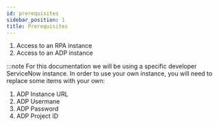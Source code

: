 ```yaml
---
id: prerequisites
sidebar_position: 1
title: Prerequisites
---
```

<ol>
    <li>Access to an RPA instance</li>
    <li>Access to an ADP instance</li>
</ol>

:::note
For this documentation we will be using a specific developer ServiceNow instance. In order to use your own instance, you will need to replace some items with your own:
<ol>
    <li>ADP Instance URL</li>
    <li>ADP Usermane</li>
    <li>ADP Password</li>
    <li>ADP Project ID</li>
</ol>
